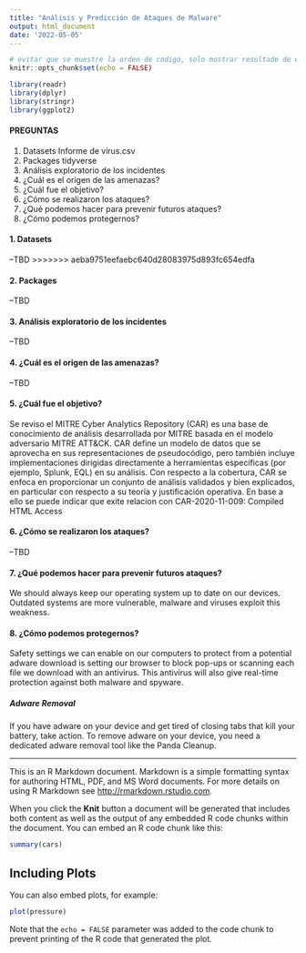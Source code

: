 ```yaml
---
title: "Análisis y Predicción de Ataques de Malware"
output: html_document
date: '2022-05-05'
---
```


```r
# evitar que se muestre la orden de codigo, solo mostrar resultado de ejecucion
knitr::opts_chunk$set(echo = FALSE)
```


```r
library(readr)
library(dplyr)
library(stringr)
library(ggplot2)
```

#### PREGUNTAS

1. Datasets Informe de virus.csv
2. Packages tidyverse
3. Análisis exploratorio de los incidentes
4. ¿Cuál es el origen de las amenazas?
5. ¿Cuál fue el objetivo?
6. ¿Cómo se realizaron los ataques?
7. ¿Qué podemos hacer para prevenir futuros ataques?
8. ¿Cómo podemos protegernos?


#### **1. Datasets**

--TBD
>>>>>>> aeba9751eefaebc640d28083975d893fc654edfa

#### **2. Packages**

--TBD

#### **3. Análisis exploratorio de los incidentes**

--TBD

#### **4. ¿Cuál es el origen de las amenazas?**

--TBD

#### **5. ¿Cuál fue el objetivo?**

Se reviso el MITRE Cyber Analytics Repository (CAR) es una base de conocimiento de análisis desarrollada por MITRE basada en el modelo adversario MITRE ATT&CK. CAR define un modelo de datos que se aprovecha en sus representaciones de pseudocódigo, pero también incluye implementaciones dirigidas directamente a herramientas específicas (por ejemplo, Splunk, EQL) en su análisis. Con respecto a la cobertura, CAR se enfoca en proporcionar un conjunto de análisis validados y bien explicados, en particular con respecto a su teoría y justificación operativa.
En base a ello se puede indicar que exite relacion con CAR-2020-11-009: Compiled HTML Access


#### **6. ¿Cómo se realizaron los ataques?**

--TBD

#### **7. ¿Qué podemos hacer para prevenir futuros ataques?**

We  should always keep our  operating system up to date on our devices. Outdated systems are more vulnerable, malware and viruses exploit this weakness.

#### **8. ¿Cómo podemos protegernos?**

Safety settings we can enable on our computers to protect from a potential adware download is setting our browser to block pop-ups or scanning each file we download with an antivirus. This antivirus will also give real-time protection against both malware and spyware.

##### Adware Removal

If you have adware on your device and get tired of closing tabs that kill your battery, take action. To remove adware on your device, you need a dedicated adware removal tool like the Panda Cleanup.

----------------------------------
This is an R Markdown document. Markdown is a simple formatting syntax for authoring HTML, PDF, and MS Word documents. For more details on using R Markdown see <http://rmarkdown.rstudio.com>.

When you click the **Knit** button a document will be generated that includes both content as well as the output of any embedded R code chunks within the document. You can embed an R code chunk like this:

```r
summary(cars)
```

## Including Plots

You can also embed plots, for example:

```r
plot(pressure)
```

Note that the `echo = FALSE` parameter was added to the code chunk to prevent printing of the R code that generated the plot.
